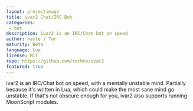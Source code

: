 ```yaml
---
layout: projectimage
title: ivar2 Chat/IRC Bot
categories: 
 - bot
description: ivar2 is an IRC/Chat bot on speed
author: haste / Tor
maturity: Beta
language: Lua
license: MIT
repo: https://github.com/torhve/ivar2
featured: true
---
```


ivar2 is an IRC/Chat bot on speed, with a mentally unstable mind. Partially because it's written in Lua, which could make the most sane mind go unstable. If that's not obscure enough for you, ivar2 also supports running MoonScript modules.
